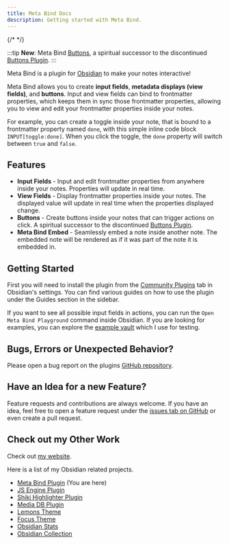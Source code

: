 ```yaml
---
title: Meta Bind Docs
description: Getting started with Meta Bind.
---
```



<AutofillSearch></AutofillSearch>

{/* <Pride></Pride> */}

:::tip
**New**: Meta Bind [Buttons](/obsidian-meta-bind-plugin-docs/guides/buttons/), a spiritual successor to the discontinued [Buttons Plugin](https://github.com/shabegom/buttons).
:::

Meta Bind is a plugin for [Obsidian](https://obsidian.md/) to make your notes interactive!

Meta Bind allows you to create **input fields**, **metadata displays (view fields)**, and **buttons**.
Input and view fields can bind to frontmatter properties, which keeps them in sync those frontmatter properties, allowing you to view and edit your frontmatter properties inside your notes.

For example, you can create a toggle inside your note, that is bound to a frontmatter property named `done`, with this simple inline code block `INPUT[toggle:done]`.
When you click the toggle, the `done` property will switch between `true` and `false`.

## Features

- **Input Fields** - Input and edit frontmatter properties from anywhere inside your notes. Properties will update in real time.
- **View Fields** - Display frontmatter properties inside your notes. The displayed value will update in real time when the properties displayed change.
- **Buttons** - Create buttons inside your notes that can trigger actions on click. A spiritual successor to the discontinued [Buttons Plugin](https://github.com/shabegom/buttons).
- **Meta Bind Embed** - Seamlessly embed a note inside another note. The embedded note will be rendered as if it was part of the note it is embedded in.

## Getting Started

First you will need to install the plugin from the [Community Plugins](obsidian://show-plugin?id=obsidian-meta-bind-plugin) tab in Obsidian's settings.
You can find various guides on how to use the plugin under the Guides section in the sidebar.

If you want to see all possible input fields in actions, you can run the `Open Meta Bind Playground` command inside Obsidian.
If you are looking for examples, you can explore the [example vault](https://github.com/mProjectsCode/obsidian-meta-bind-plugin/tree/master/exampleVault) which I use for testing.

## Bugs, Errors or Unexpected Behavior?

Please open a bug report on the plugins [GitHub repository](https://github.com/mProjectsCode/obsidian-meta-bind-plugin/issues).

## Have an Idea for a new Feature?

Feature requests and contributions are always welcome.
If you have an idea, feel free to open a feature request under the [issues tab on GitHub](https://github.com/mProjectsCode/obsidian-meta-bind-plugin/issues) or even create a pull request.

## Check out my Other Work

Check out [my website](https://www.moritzjung.dev).

Here is a list of my Obsidian related projects.

- [Meta Bind Plugin](https://github.com/mProjectsCode/obsidian-meta-bind-plugin) (You are here)
- [JS Engine Plugin](https://github.com/mProjectsCode/obsidian-js-engine-plugin)
- [Shiki Highlighter Plugin](https://github.com/mProjectsCode/obsidian-shiki-plugin)
- [Media DB Plugin](https://github.com/mProjectsCode/obsidian-media-db-plugin)
- [Lemons Theme](https://github.com/mProjectsCode/obsidian-lemons-theme)
- [Focus Theme](https://github.com/mProjectsCode/obsidian-focus-theme)
- [Obsidian Stats](https://www.moritzjung.dev/obsidian-stats)
- [Obsidian Collection](https://www.moritzjung.dev/obsidian-collection)
